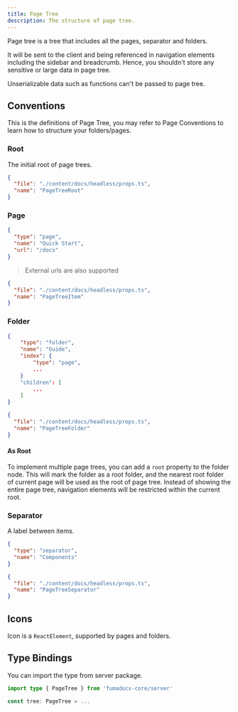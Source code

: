 ```yaml
---
title: Page Tree
description: The structure of page tree.
---
```


Page tree is a tree that includes all the pages, separator and folders.

It will be sent to the client and being referenced in navigation elements including the sidebar and breadcrumb.
Hence, you shouldn't store any sensitive or large data in page tree.

<Callout title="Note">
  Unserializable data such as functions can't be passed to page tree.
</Callout>

## Conventions

This is the definitions of Page Tree, you may refer to Page Conventions to learn how to structure your folders/pages.

### Root

The initial root of page trees.

```json doc-gen:typescript
{
  "file": "./content/docs/headless/props.ts",
  "name": "PageTreeRoot"
}
```

### Page

```json
{
  "type": "page",
  "name": "Quick Start",
  "url": "/docs"
}
```

> External urls are also supported

```json doc-gen:typescript
{
  "file": "./content/docs/headless/props.ts",
  "name": "PageTreeItem"
}
```

### Folder

```json
{
    "type": "folder",
    "name": "Guide",
    "index": {
        "type": "page",
        ...
    }
    "children": [
        ...
    ]
}
```

```json doc-gen:typescript
{
  "file": "./content/docs/headless/props.ts",
  "name": "PageTreeFolder"
}
```

#### As Root

To implement multiple page trees, you can add a `root` property to the folder node.
This will mark the folder as a root folder, and the nearest root folder of current page will be used as the root of page tree.
Instead of showing the entire page tree, navigation elements will be restricted within the current root.

### Separator

A label between items.

```json
{
  "type": "separator",
  "name": "Components"
}
```

```json doc-gen:typescript
{
  "file": "./content/docs/headless/props.ts",
  "name": "PageTreeSeparator"
}
```

## Icons

Icon is a `ReactElement`, supported by pages and folders.

## Type Bindings

You can import the type from server package.

```ts
import type { PageTree } from 'fumadocs-core/server'

const tree: PageTree = ...
```
